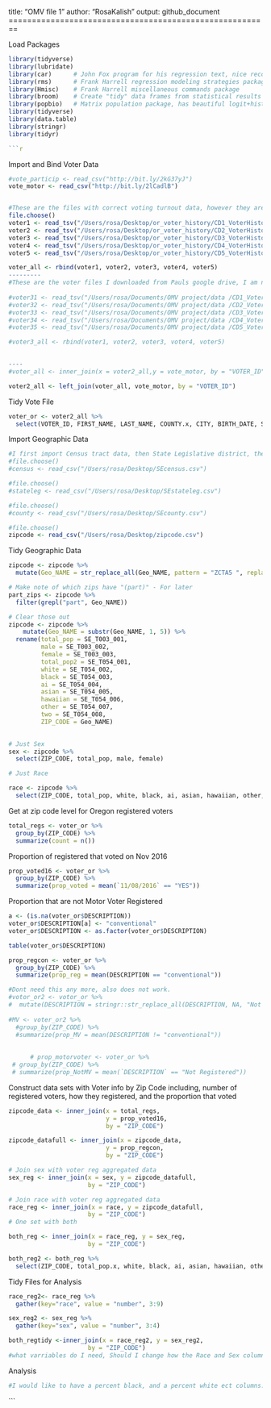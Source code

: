 title: "OMV file 1"
author: "RosaKalish"
output: github_document
========================================================

Load Packages
```r
library(tidyverse)
library(lubridate)
library(car)      # John Fox program for his regression text, nice recode command
library(rms)      # Frank Harrell regression modeling strategies package
library(Hmisc)    # Frank Harrell miscellaneous commands package
library(broom)    # Create "tidy" data frames from statistical results
library(popbio)   # Matrix population package, has beautiful logit+histogram plot command
library(tidyverse)
library(data.table)
library(stringr)
library(tidyr)

```r
```
Import and Bind Voter Data 
```r

#vote_particip <- read_csv("http://bit.ly/2kG37yJ")
vote_motor <- read_csv("http://bit.ly/2lCadlB")


#These are the files with correct voting turnout data, however they are still missing registration type, which I join from the data used in Home Work 1. 
file.choose()
voter1 <- read_tsv("/Users/rosa/Desktop/or_voter_history/CD1_VoterHistory_Jan2017.txt")
voter2 <- read_tsv("/Users/rosa/Desktop/or_voter_history/CD2_VoterHistory_Jan2017.txt")
voter3 <- read_tsv("/Users/rosa/Desktop/or_voter_history/CD3_VoterHistory_Jan2017.txt")
voter4 <- read_tsv("/Users/rosa/Desktop/or_voter_history/CD4_VoterHistory_Jan2017.txt")
voter5 <- read_tsv("/Users/rosa/Desktop/or_voter_history/CD5_VoterHistory_Jan2017.txt")

voter_all <- rbind(voter1, voter2, voter3, voter4, voter5)
---------
#These are the voter files I downloaded from Pauls google drive, I am not currently using them. 
  
#voter31 <- read_tsv("/Users/rosa/Documents/OMV project/data /CD1_VoterList_Jan2017.txt")
#voter32 <- read_tsv("/Users/rosa/Documents/OMV project/data /CD2_VoterList_Jan2017.txt")
#voter33 <- read_tsv("/Users/rosa/Documents/OMV project/data /CD3_VoterList_Jan2017.txt")
#voter34 <- read_tsv("/Users/rosa/Documents/OMV project/data /CD4_VoterList_Jan2017.txt")
#voter35 <- read_tsv("/Users/rosa/Documents/OMV project/data /CD5_VoterList_Jan2017.txt")

#voter3_all <- rbind(voter1, voter2, voter3, voter4, voter5)
 

----
#voter_all <- inner_join(x = voter2_all,y = vote_motor, by = "VOTER_ID")

voter2_all <- left_join(voter_all, vote_motor, by = "VOTER_ID")
```
Tidy Vote File 
```r

voter_or <- voter2_all %>%
  select(VOTER_ID, FIRST_NAME, LAST_NAME, COUNTY.x, CITY, BIRTH_DATE, STATUS, PARTY_CODE, PRECINCT_NAME, PRECINCT, ZIP_CODE, `11/08/2016`, DESCRIPTION, `11/06/2012`, `11/04/2008`)

```
Import Geographic Data
```r
#I first import Census tract data, then State Legislative district, then County. I finally import Zip Code which I use for this project. However, while the others are from the 2015 community report, the Zip Code data comes from the 2010 election, so there is not perfect demographic information. 
#file.choose()
#census <- read_csv("/Users/rosa/Desktop/SEcensus.csv")

#file.choose()
#stateleg <- read_csv("/Users/rosa/Desktop/SEstateleg.csv")

#file.choose()
#county <- read_csv("/Users/rosa/Desktop/SEcounty.csv")

#file.choose()
zipcode <- read_csv("/Users/rosa/Desktop/zipcode.csv")
```
Tidy Geographic Data 
```r

zipcode <- zipcode %>%
  mutate(Geo_NAME = str_replace_all(Geo_NAME, pattern = "ZCTA5 ", replacement = ""))

# Make note of which zips have "(part)" - For later
part_zips <- zipcode %>%
  filter(grepl("part", Geo_NAME))

# Clear those out
zipcode <- zipcode %>%
    mutate(Geo_NAME = substr(Geo_NAME, 1, 5)) %>%
  rename(total_pop = SE_T003_001,
         male = SE_T003_002,
         female = SE_T003_003,
         total_pop2 = SE_T054_001,
         white = SE_T054_002,
         black = SE_T054_003, 
         ai = SE_T054_004,
         asian = SE_T054_005,
         hawaiian = SE_T054_006,
         other = SE_T054_007, 
         two = SE_T054_008,
         ZIP_CODE = Geo_NAME) 

         
# Just Sex
sex <- zipcode %>%
  select(ZIP_CODE, total_pop, male, female)

# Just Race

race <- zipcode %>%
  select(ZIP_CODE, total_pop, white, black, ai, asian, hawaiian, other, two)
```

Get at zip code level for Oregon registered voters

```r
total_regs <- voter_or %>%
  group_by(ZIP_CODE) %>%
  summarize(count = n())
```

Proportion of registered that voted on Nov 2016
```r
prop_voted16 <- voter_or %>%
  group_by(ZIP_CODE) %>%
  summarize(prop_voted = mean(`11/08/2016` == "YES"))
```
Proportion that are not Motor Voter Registered 
```r
a <- (is.na(voter_or$DESCRIPTION))
voter_or$DESCRIPTION[a] <- "conventional"
voter_or$DESCRIPTION <- as.factor(voter_or$DESCRIPTION)

table(voter_or$DESCRIPTION)

prop_regcon <- voter_or %>%
  group_by(ZIP_CODE) %>%
  summarize(prop_reg = mean(DESCRIPTION == "conventional"))

#Dont need this any more, also does not work. 
#votor_or2 <- votor_or %>%
#  mutate(DESCRIPTION = stringr::str_replace_all(DESCRIPTION, NA, "Not Registered")
         
#MV <- voter_or2 %>%
  #group_by(ZIP_CODE) %>%
  #summarize(prop_MV = mean(DESCRIPTION != "conventional"))
  
  
      # prop_motorvoter <- voter_or %>%
 # group_by(ZIP_CODE) %>%
 # summarize(prop_NotMV = mean(`DESCRIPTION` == "Not Registered"))
```

Construct data sets with Voter info by Zip Code including, number of registered voters, how they registered, and the proportion that voted

```r
zipcode_data <- inner_join(x = total_regs,
                           y = prop_voted16,
                           by = "ZIP_CODE")

zipcode_datafull <- inner_join(x = zipcode_data,
                           y = prop_regcon,
                           by = "ZIP_CODE")

# Join sex with voter reg aggregated data
sex_reg <- inner_join(x = sex, y = zipcode_datafull, 
                      by = "ZIP_CODE")

# Join race with voter reg aggregated data
race_reg <- inner_join(x = race, y = zipcode_datafull, 
                      by = "ZIP_CODE")
# One set with both 

both_reg <- inner_join(x = race_reg, y = sex_reg, 
                      by = "ZIP_CODE")

both_reg2 <- both_reg %>% 
  select(ZIP_CODE, total_pop.x, white, black, ai, asian, hawaiian, other, two, count.x, prop_voted.x, male, female, prop_reg.x)

```
Tidy Files for Analysis  
```r
race_reg2<- race_reg %>% 
  gather(key="race", value = "number", 3:9)

sex_reg2 <- sex_reg %>% 
  gather(key="sex", value = "number", 3:4)

both_regtidy <-inner_join(x = race_reg2, y = sex_reg2, 
                      by = "ZIP_CODE") 
#what varriables do I need, Should I change how the Race and Sex columns are organized?  
```
Analysis 
```r
#I would like to have a percent black, and a percent white ect columns. Then the analysis I can do is- correlation between regisration through MV and percentage white. Percent vote and race.

```



```

